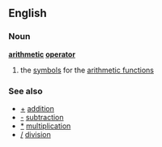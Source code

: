 ==English==
===Noun===
'''[[arithmetic]] [[operator]]'''
#{{mathematics}} the [[symbol]]s for the [[arithmetic function]]s

===See also===
*[[+]] [[addition]] <!-- Note - Wiki doesn't like the plus sign in a link -->
*[[-]] [[subtraction]]
*[[*]] [[multiplication]]
*[[/]] [[division]]